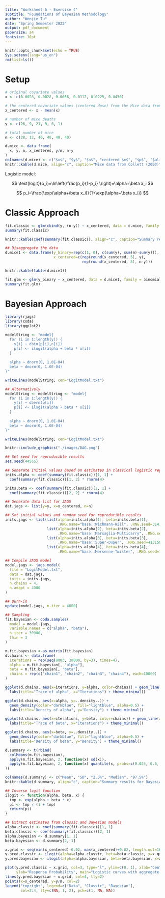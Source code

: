 ```yaml
---
title: "Worksheet 5 - Exercise 4"
subtitle: "Foundations of Bayesian Methodology"
author: "Wenjie Tu"
date: "Spring Semester 2022"
output: pdf_document
papersize: a4
fontsize: 10pt
---
```


```r
knitr::opts_chunk$set(echo = TRUE)
Sys.setenv(lang="us_en")
rm(list=ls())
```

# Setup

```r
# original covariate values
x <- c(0.0028, 0.0028, 0.0056, 0.0112, 0.0225, 0.0450)

# the centered covariate values (centered dose) from the Mice data from Collett
x_centered <- x - mean(x)

# number of mice deaths
y <- c(26, 9, 21, 9, 6, 1)

# total number of mice
n <- c(28, 12, 40, 40, 40, 40)
```

```r
d.mice <- data.frame(
  x, y, n, x_centered, y/n, n-y
)
colnames(d.mice) <- c("$x$", "$y$", "$n$", "centered $x$", "$p$", "$alive$")
knitr::kable(d.mice, align="c", caption="Mice data from Collett (2003)")
```

Logistic model:

$$
\text{logit}(p_i)=\ln\left(\frac{p_i}{1-p_i} \right)=\alpha+\beta x_i
$$

$$
p_i=\frac{\exp(\alpha+\beta x_i)}{1+\exp(\alpha+\beta x_i)}
$$

# Classic Approach

```r
fit.classic <- glm(cbind(y, (n-y)) ~ x_centered, data = d.mice, family = binomial)
summary(fit.classic)
```

```r
knitr::kable(coef(summary(fit.classic)), align="c", caption="Summary results for classic approach")
```

```r
## Disaggregate the data
d.mice1 <- data.frame(y_binary=rep(c(1, 0), c(sum(y), sum(n)-sum(y))), 
                      x_centered=c(rep(round(x_centered, 5), y), 
                                   rep(round(x_centered, 5), n-y)))

knitr::kable(table(d.mice1))
```

```r
fit.glm <- glm(y_binary ~ x_centered, data = d.mice1, family = binomial)
summary(fit.glm)
```

# Bayesian Approach

```r
library(rjags)
library(coda)
library(ggplot2)
```

```r
modelString <- "model{
  for (i in 1:length(y)) {
    y[i] ~ dbin(p[i],n[i])
    p[i] <- ilogit(alpha + beta * x[i])
  }
  
  alpha ~ dnorm(0, 1.0E-04)
  beta ~ dnorm(0, 1.0E-04)
}"

writeLines(modelString, con="LogitModel.txt")
```

```r
## Alternatively
modelString <- modelString <- "model{
  for (i in 1:length(y)) {
    y[i] ~ dbern(p[i])
    p[i] <- ilogit(alpha + beta * x[i])
  }
  
  alpha ~ dnorm(0, 1.0E-04)
  beta ~ dnorm(0, 1.0E-04)
}"

writeLines(modelString, con="LogitModel.txt")
```

```r
knitr::include_graphics("./images/DAG.png")
```


```r
## Set seed for reproducible results
set.seed(44566)

## Generate initial values based on estimates in classical logistic regression
inits.alpha <- coef(summary(fit.classic))[1, 1] + 
  coef(summary(fit.classic))[1, 2] * rnorm(4)

inits.beta <- coef(summary(fit.classic))[2, 1] + 
  coef(summary(fit.classic))[2, 2] * rnorm(4)
```


```r
## Generate data list for JAGS
dat.jags <- list(y=y, x=x_centered, n=n)

## Set initial values and random seed for reproducible results
inits.jags <- list(list(alpha=inits.alpha[1], beta=inits.beta[1], 
                        .RNG.name="base::Wichmann-Hill", .RNG.seed=314159),
                   list(alpha=inits.alpha[2], beta=inits.beta[2], 
                        .RNG.name="base::Marsaglia-Multicarry", .RNG.seed=159314),
                   list(alpha=inits.alpha[3], beta=inits.beta[3], 
                        .RNG.name="base::Super-Duper", .RNG.seed=413159),
                   list(alpha=inits.alpha[4], beta=inits.beta[4], 
                        .RNG.name="base::Mersenne-Twister", .RNG.seed=143915))

## Compile JAGS model
model.jags <- jags.model(
  file = "LogitModel.txt", 
  data = dat.jags,
  inits = inits.jags, 
  n.chains = 4,
  n.adapt = 4000
)
```


```r
## Burn-in
update(model.jags, n.iter = 4000)

## Sampling
fit.bayesian <- coda.samples(
  model = model.jags, 
  variable.names = c("alpha", "beta"), 
  n.iter = 30000,
  thin = 3
)
```

```r
m.fit.bayesian <-as.matrix(fit.bayesian)
d.chains <- data.frame(
  iterations = rep(seq(8003, 38000, by=3), times=4), 
  alpha = m.fit.bayesian[, "alpha"], 
  beta = m.fit.bayesian[, "beta"], 
  chains = rep(c("chain1", "chain2", "chain3", "chain4"), each=10000)
)

ggplot(d.chains, aes(x=iterations, y=alpha, color=chains)) + geom_line(alpha=0.5) + 
  labs(title="Trace of alpha", x="Iterations") + theme_minimal()

ggplot(d.chains, aes(x=alpha, y=..density..)) + 
  geom_density(color="darkblue", fill="lightblue", alpha=0.5) + 
  labs(title="Density of alpha", y="Density") + theme_minimal()

ggplot(d.chains, aes(x=iterations, y=beta, color=chains)) + geom_line(alpha=0.5) + 
  labs(title="Trace of beta", x="Iterations") + theme_minimal()

ggplot(d.chains, aes(x=beta, y=..density..)) + 
  geom_density(color="darkblue", fill="lightblue", alpha=0.5) + 
  labs(title="Density of beta", y="Density") + theme_minimal()
```

```r
d.summary <- t(rbind(
  colMeans(m.fit.bayesian), 
  apply(m.fit.bayesian, 2, function(x) sd(x)), 
  apply(m.fit.bayesian, 2, function(x) quantile(x, probs=c(0.025, 0.5, 0.975)))
))

colnames(d.summary) <- c("Mean", "SD", "2.5%", "Median", "97.5%")
knitr::kable(d.summary, align="c", caption="Summary results for Bayesian approach")
```

```r
## Inverse logit function
ilogit <- function(alpha, beta, x) {
  tmp <- exp(alpha + beta * x)
  pi <- tmp / (1 + tmp)
  return(pi)
}

## Extract estimates from classic and Bayesian models
alpha.classic <- coef(summary(fit.classic))[1, 1]
beta.classic <- coef(summary(fit.classic))[2, 1]
alpha.bayesian <- d.summary[1, 1]
beta.bayesian <- d.summary[2, 1]

x.grid <- seq(min(x_centered)-0.02, max(x_centered)+0.02, length.out=100)
y.pred.classic <- ilogit(alpha=alpha.classic, beta=beta.classic, x=x.grid)
y.pred.bayesian <- ilogit(alpha=alpha.bayesian, beta=beta.bayesian, x=x.grid)

plot(y.pred.classic ~ x.grid, col=3, type="l", ylim=c(0, 1), xlab="Centered Dose",
     ylab="Response Probability", main="Logistic curves with aggregate data")
lines(y.pred.bayesian ~ x.grid, col=4, lty=2)
points(x=x_centered, y=y/n, col=2)
legend("topright", legend=c("Data", "Classic", "Bayesian"), 
       col=2:4, lty=c(NA, 1, 2), pch=c(1, NA, NA))
```

